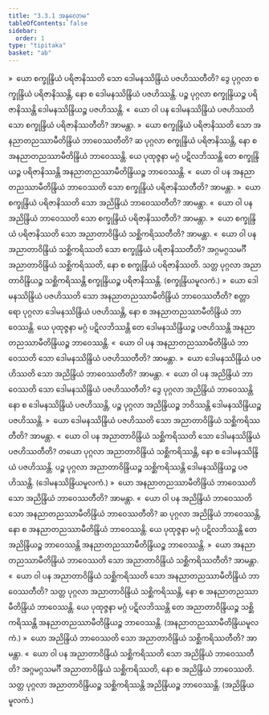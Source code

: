 ```yaml
---
title: "3.3.1 အနုလောမ"
tableOfContents: false
sidebar:
  order: 1
type: "tipitaka"
basket: "ab"
---
```



<DynamicBreadcrumb />

<Division number="451">

<Paragraph number="4157">
»  ယော စက္ခုန္ဒြိယံ ပရိဇာနိဿတိ သော ဒေါမနဿိန္ဒြိယံ ပဇဟိဿတီတိ?
</Paragraph>

<Paragraph number="4158">
ဒွေ ပုဂ္ဂလာ စက္ခုန္ဒြိယံ ပရိဇာနိဿန္တိ, နော စ ဒေါမနဿိန္ဒြိယံ ပဇဟိဿန္တိ. ပဉ္စ ပုဂ္ဂလာ စက္ခုန္ဒြိယဉ္စ ပရိဇာနိဿန္တိ ဒေါမနဿိန္ဒြိယဉ္စ ပဇဟိဿန္တိ.
</Paragraph>

<Paragraph number="4159">
«  ယော ဝါ ပန ဒေါမနဿိန္ဒြိယံ ပဇဟိဿတိ သော စက္ခုန္ဒြိယံ ပရိဇာနိဿတီတိ? အာမန္တာ.
</Paragraph>

<Paragraph number="4160">
»  ယော စက္ခုန္ဒြိယံ ပရိဇာနိဿတိ သော အနညာတညဿာမီတိန္ဒြိယံ ဘာဝေဿတီတိ?
</Paragraph>

<Paragraph number="4161">
ဆ ပုဂ္ဂလာ စက္ခုန္ဒြိယံ ပရိဇာနိဿန္တိ, နော စ အနညာတညဿာမီတိန္ဒြိယံ ဘာဝေဿန္တိ. ယေ ပုထုဇ္ဇနာ မဂ္ဂံ ပဋိလဘိဿန္တိ တေ စက္ခုန္ဒြိယဉ္စ ပရိဇာနိဿန္တိ အနညာတညဿာမီတိန္ဒြိယဉ္စ ဘာဝေဿန္တိ.
</Paragraph>

<Paragraph number="4162">
«  ယော ဝါ ပန အနညာတညဿာမီတိန္ဒြိယံ ဘာဝေဿတိ သော စက္ခုန္ဒြိယံ ပရိဇာနိဿတီတိ? အာမန္တာ.
</Paragraph>

<Paragraph number="4163">
»  ယော စက္ခုန္ဒြိယံ ပရိဇာနိဿတိ သော အညိန္ဒြိယံ ဘာဝေဿတီတိ? အာမန္တာ.
</Paragraph>

<Paragraph number="4164">
«  ယော ဝါ ပန အညိန္ဒြိယံ ဘာဝေဿတိ သော စက္ခုန္ဒြိယံ ပရိဇာနိဿတီတိ? အာမန္တာ.
</Paragraph>

<Paragraph number="4165">
»  ယော စက္ခုန္ဒြိယံ ပရိဇာနိဿတိ သော အညာတာဝိန္ဒြိယံ သစ္ဆိကရိဿတီတိ? အာမန္တာ.
</Paragraph>

<Paragraph number="4166">
«  ယော ဝါ ပန အညာတာဝိန္ဒြိယံ သစ္ဆိကရိဿတိ သော စက္ခုန္ဒြိယံ ပရိဇာနိဿတီတိ?
</Paragraph>

<Paragraph number="4167">
အဂ္ဂမဂ္ဂသမင်္ဂီ အညာတာဝိန္ဒြိယံ သစ္ဆိကရိဿတိ, နော စ စက္ခုန္ဒြိယံ ပရိဇာနိဿတိ. သတ္တ ပုဂ္ဂလာ အညာတာဝိန္ဒြိယဉ္စ သစ္ဆိကရိဿန္တိ စက္ခုန္ဒြိယဉ္စ ပရိဇာနိဿန္တိ. (စက္ခုန္ဒြိယမူလကံ.)
</Paragraph>

</Division>
<Division number="452">

<Paragraph number="4168">
»  ယော ဒေါမနဿိန္ဒြိယံ ပဇဟိဿတိ သော အနညာတညဿာမီတိန္ဒြိယံ ဘာဝေဿတီတိ?
</Paragraph>

<Paragraph number="4169">
စတ္တာရော ပုဂ္ဂလာ ဒေါမနဿိန္ဒြိယံ ပဇဟိဿန္တိ, နော စ အနညာတညဿာမီတိန္ဒြိယံ ဘာဝေဿန္တိ. ယေ ပုထုဇ္ဇနာ မဂ္ဂံ ပဋိလဘိဿန္တိ တေ ဒေါမနဿိန္ဒြိယဉ္စ ပဇဟိဿန္တိ အနညာတညဿာမီတိန္ဒြိယဉ္စ ဘာဝေဿန္တိ.
</Paragraph>

<Paragraph number="4170">
«  ယော ဝါ ပန အနညာတညဿာမီတိန္ဒြိယံ ဘာဝေဿတိ သော ဒေါမနဿိန္ဒြိယံ ပဇဟိဿတီတိ? အာမန္တာ.
</Paragraph>

<Paragraph number="4171">
»  ယော ဒေါမနဿိန္ဒြိယံ ပဇဟိဿတိ သော အညိန္ဒြိယံ ဘာဝေဿတီတိ? အာမန္တာ.
</Paragraph>

<Paragraph number="4172">
«  ယော ဝါ ပန အညိန္ဒြိယံ ဘာဝေဿတိ သော ဒေါမနဿိန္ဒြိယံ ပဇဟိဿတီတိ?
</Paragraph>

<Paragraph number="4173">
ဒွေ ပုဂ္ဂလာ အညိန္ဒြိယံ ဘာဝေဿန္တိ နော စ ဒေါမနဿိန္ဒြိယံ ပဇဟိဿန္တိ, ပဉ္စ ပုဂ္ဂလာ အညိန္ဒြိယဉ္စ ဘဝိဿန္တိ ဒေါမနဿိန္ဒြိယဉ္စ ပဇဟိဿန္တိ.
</Paragraph>

<Paragraph number="4174">
»  ယော ဒေါမနဿိန္ဒြိယံ ပဇဟိဿတိ သော အညာတာဝိန္ဒြိယံ သစ္ဆိကရိဿတီတိ? အာမန္တာ.
</Paragraph>

<Paragraph number="4175">
«  ယော ဝါ ပန အညာတာဝိန္ဒြိယံ သစ္ဆိကရိဿတိ သော ဒေါမနဿိန္ဒြိယံ ပဇဟိဿတီတိ?
</Paragraph>

<Paragraph number="4176">
တယော ပုဂ္ဂလာ အညာတာဝိန္ဒြိယံ သစ္ဆိကရိဿန္တိ, နော စ ဒေါမနဿိန္ဒြိယံ ပဇဟိဿန္တိ. ပဉ္စ ပုဂ္ဂလာ အညာတာဝိန္ဒြိယဉ္စ သစ္ဆိကရိဿန္တိ ဒေါမနဿိန္ဒြိယဉ္စ ပဇဟိဿန္တိ. (ဒေါမနဿိန္ဒြိယမူလကံ.)
</Paragraph>

</Division>
<Division number="453">

<Paragraph number="4177">
»  ယော အနညာတညဿာမီတိန္ဒြိယံ ဘာဝေဿတိ သော အညိန္ဒြိယံ ဘာဝေဿတီတိ? အာမန္တာ.
</Paragraph>

<Paragraph number="4178">
«  ယော ဝါ ပန အညိန္ဒြိယံ ဘာဝေဿတိ သော အနညာတညဿာမီတိန္ဒြိယံ ဘာဝေဿတီတိ?
</Paragraph>

<Paragraph number="4179">
ဆ ပုဂ္ဂလာ အညိန္ဒြိယံ ဘာဝေဿန္တိ, နော စ အနညာတညဿာမီတိန္ဒြိယံ ဘာဝေဿန္တိ. ယေ ပုထုဇ္ဇနာ မဂ္ဂံ ပဋိလဘိဿန္တိ တေ အညိန္ဒြိယဉ္စ ဘာဝေဿန္တိ အနညာတညဿာမီတိန္ဒြိယဉ္စ ဘာဝေဿန္တိ.
</Paragraph>

<Paragraph number="4180">
»  ယော အနညာတညဿာမီတိန္ဒြိယံ ဘာဝေဿတိ သော အညာတာဝိန္ဒြိယံ သစ္ဆိကရိဿတီတိ? အာမန္တာ.
</Paragraph>

<Paragraph number="4181">
«  ယော ဝါ ပန အညာတာဝိန္ဒြိယံ သစ္ဆိကရိဿတိ သော အနညာတညဿာမီတိန္ဒြိယံ ဘာဝေဿတီတိ?
</Paragraph>

<Paragraph number="4182">
သတ္တ ပုဂ္ဂလာ အညာတာဝိန္ဒြိယံ သစ္ဆိကရိဿန္တိ, နော စ အနညာတညဿာမီတိန္ဒြိယံ ဘာဝေဿန္တိ. ယေ ပုထုဇ္ဇနာ မဂ္ဂံ ပဋိလဘိဿန္တိ တေ အညာတာဝိန္ဒြိယဉ္စ သစ္ဆိကရိဿန္တိ အနညာတညဿာမီတိန္ဒြိယဉ္စ ဘာဝေဿန္တိ. (အနညာတညဿာမီတိန္ဒြိယမူလကံ.)
</Paragraph>

</Division>
<Division number="454">

<Paragraph number="4183">
»  ယော အညိန္ဒြိယံ ဘာဝေဿတိ သော အညာတာဝိန္ဒြိယံ သစ္ဆိကရိဿတီတိ? အာမန္တာ.
</Paragraph>

<Paragraph number="4184">
«  ယော ဝါ ပန အညာတာဝိန္ဒြိယံ သစ္ဆိကရိဿတိ သော အညိန္ဒြိယံ ဘာဝေဿတီတိ?
</Paragraph>

<Paragraph number="4185">
အဂ္ဂမဂ္ဂသမင်္ဂီ အညာတာဝိန္ဒြိယံ သစ္ဆိကရိဿတိ, နော စ အညိန္ဒြိယံ ဘာဝေဿတိ. သတ္တ ပုဂ္ဂလာ အညာတာဝိန္ဒြိယဉ္စ သစ္ဆိကရိဿန္တိ အညိန္ဒြိယဉ္စ ဘာဝေဿန္တိ. (အညိန္ဒြိယမူလကံ.)
</Paragraph>
</Division>